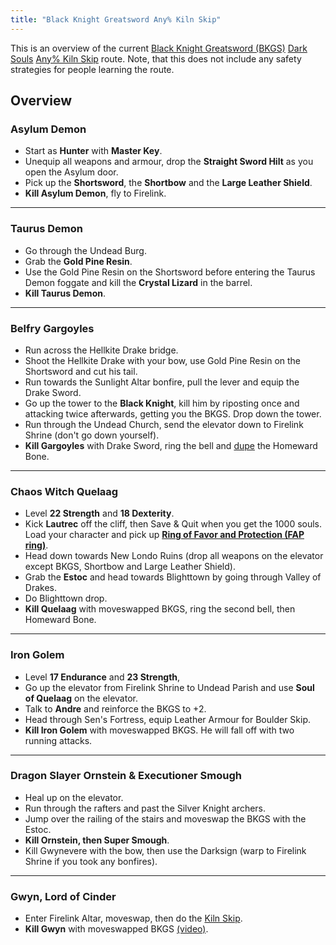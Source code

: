 ```yaml
---
title: "Black Knight Greatsword Any% Kiln Skip"
---
```


This is an overview of the current [Black Knight Greatsword (BKGS)](https://darksouls.wikidot.com/black-knight-greatsword) [Dark Souls](/darksouls) [Any% Kiln Skip](/darksouls/any-kiln-skip) route. Note, that this does not include any safety strategies for people learning the route.

## Overview

### Asylum Demon

- Start as **Hunter** with **Master Key**.
- Unequip all weapons and armour, drop the **Straight Sword Hilt** as you open the Asylum door.
- Pick up the **Shortsword**, the **Shortbow** and the **Large Leather Shield**.
- **Kill Asylum Demon**, fly to Firelink.

---

### Taurus Demon

- Go through the Undead Burg.
- Grab the **Gold Pine Resin**.
- Use the Gold Pine Resin on the Shortsword before entering the Taurus Demon foggate and kill the **Crystal Lizard** in the barrel.
- **Kill Taurus Demon**.

---

### Belfry Gargoyles

- Run across the Hellkite Drake bridge.
- Shoot the Hellkite Drake with your bow, use Gold Pine Resin on the Shortsword and cut his tail.
- Run towards the Sunlight Altar bonfire, pull the lever and equip the Drake Sword.
- Go up the tower to the **Black Knight**, kill him by riposting once and attacking twice afterwards, getting you the BKGS. Drop down the tower.
- Run through the Undead Church, send the elevator down to Firelink Shrine (don't go down yourself).
- **Kill Gargoyles** with Drake Sword, ring the bell and [dupe](/item-dupe-darksouls) the Homeward Bone.

---

### Chaos Witch Quelaag

- Level **22 Strength** and **18 Dexterity**.
- Kick **Lautrec** off the cliff, then Save & Quit when you get the 1000 souls. Load your character and pick up **[Ring of Favor and Protection (FAP ring)](https://darksouls.wikidot.com/ring-of-favor-and-protection)**.
- Head down towards New Londo Ruins (drop all weapons on the elevator except BKGS, Shortbow and Large Leather Shield).
- Grab the **Estoc** and head towards Blighttown by going through Valley of Drakes.
- Do Blighttown drop.
- **Kill Quelaag** with moveswapped BKGS, ring the second bell, then Homeward Bone.

---

### Iron Golem

- Level **17 Endurance** and **23 Strength**,
- Go up the elevator from Firelink Shrine to Undead Parish and use **Soul of Quelaag** on the elevator.
- Talk to **Andre** and reinforce the BKGS to +2.
- Head through Sen's Fortress, equip Leather Armour for Boulder Skip.
- **Kill Iron Golem** with moveswapped BKGS. He will fall off with two running attacks.

---

### Dragon Slayer Ornstein & Executioner Smough

- Heal up on the elevator.
- Run through the rafters and past the Silver Knight archers.
- Jump over the railing of the stairs and moveswap the BKGS with the Estoc.
- **Kill Ornstein, then Super Smough**.
- Kill Gwynevere with the bow, then use the Darksign (warp to Firelink Shrine if you took any bonfires).

---

### Gwyn, Lord of Cinder

- Enter Firelink Altar, moveswap, then do the [Kiln Skip](http://speedsouls.com/Any%25_Kiln_Skip).
- **Kill Gwyn** with moveswapped BKGS [(video)](http://www.youtube.com/watch?v=mAC3v1LILmA).
